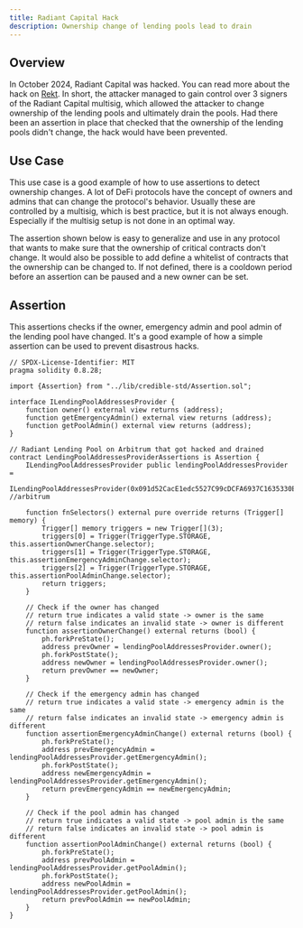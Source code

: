 ```yaml
---
title: Radiant Capital Hack
description: Ownership change of lending pools lead to drain
---
```


## Overview

In October 2024, Radiant Capital was hacked. You can read more about the hack on [Rekt](https://rekt.news/radiant-capital-rekt2/).
In short, the attacker managed to gain control over 3 signers of the Radiant Capital multisig, which allowed the attacker to change ownership of the lending pools and ultimately drain the pools.
Had there been an assertion in place that checked that the ownership of the lending pools didn't change, the hack would have been prevented.

## Use Case

This use case is a good example of how to use assertions to detect ownership changes. A lot of DeFi protocols have the concept of owners and admins that can change the protocol's behavior.
Usually these are controlled by a multisig, which is best practice, but it is not always enough. Especially if the multisig setup is not done in an optimal way.

The assertion shown below is easy to generalize and use in any protocol that wants to make sure that the ownership of critical contracts don't change.
It would also be possible to add define a whitelist of contracts that the ownership can be changed to. If not defined, there is a cooldown period before an assertion can be paused and a new owner can be set.

## Assertion

This assertions checks if the owner, emergency admin and pool admin of the lending pool have changed.
It's a good example of how a simple assertion can be used to prevent disastrous hacks.

```solidity
// SPDX-License-Identifier: MIT
pragma solidity 0.8.28;

import {Assertion} from "../lib/credible-std/Assertion.sol";

interface ILendingPoolAddressesProvider {
    function owner() external view returns (address);
    function getEmergencyAdmin() external view returns (address);
    function getPoolAdmin() external view returns (address);
}

// Radiant Lending Pool on Arbitrum that got hacked and drained
contract LendingPoolAddressesProviderAssertions is Assertion {
    ILendingPoolAddressesProvider public lendingPoolAddressesProvider =
        ILendingPoolAddressesProvider(0x091d52CacE1edc5527C99cDCFA6937C1635330E4); //arbitrum

    function fnSelectors() external pure override returns (Trigger[] memory) {
        Trigger[] memory triggers = new Trigger[](3);
        triggers[0] = Trigger(TriggerType.STORAGE, this.assertionOwnerChange.selector);
        triggers[1] = Trigger(TriggerType.STORAGE, this.assertionEmergencyAdminChange.selector);
        triggers[2] = Trigger(TriggerType.STORAGE, this.assertionPoolAdminChange.selector);
        return triggers;
    }

    // Check if the owner has changed
    // return true indicates a valid state -> owner is the same
    // return false indicates an invalid state -> owner is different
    function assertionOwnerChange() external returns (bool) {
        ph.forkPreState();
        address prevOwner = lendingPoolAddressesProvider.owner();
        ph.forkPostState();
        address newOwner = lendingPoolAddressesProvider.owner();
        return prevOwner == newOwner;
    }

    // Check if the emergency admin has changed
    // return true indicates a valid state -> emergency admin is the same
    // return false indicates an invalid state -> emergency admin is different
    function assertionEmergencyAdminChange() external returns (bool) {
        ph.forkPreState();
        address prevEmergencyAdmin = lendingPoolAddressesProvider.getEmergencyAdmin();
        ph.forkPostState();
        address newEmergencyAdmin = lendingPoolAddressesProvider.getEmergencyAdmin();
        return prevEmergencyAdmin == newEmergencyAdmin;
    }

    // Check if the pool admin has changed
    // return true indicates a valid state -> pool admin is the same
    // return false indicates an invalid state -> pool admin is different
    function assertionPoolAdminChange() external returns (bool) {
        ph.forkPreState();
        address prevPoolAdmin = lendingPoolAddressesProvider.getPoolAdmin();
        ph.forkPostState();
        address newPoolAdmin = lendingPoolAddressesProvider.getPoolAdmin();
        return prevPoolAdmin == newPoolAdmin;
    }
}
```
